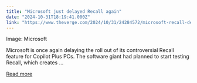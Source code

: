 ```yaml
---
title: "Microsoft just delayed Recall again"
date: "2024-10-31T18:19:41.000Z"
link: "https://www.theverge.com/2024/10/31/24284572/microsoft-recall-delay-december-windows-insider-testing"
---
```


Image: Microsoft
    

  
Microsoft is once again delaying the roll out of its controversial Recall feature for Copilot Plus PCs. The software giant had planned to start testing Recall, which creates ...

[Read more](https://www.theverge.com/2024/10/31/24284572/microsoft-recall-delay-december-windows-insider-testing)
